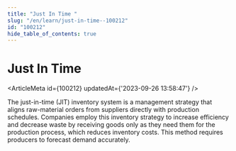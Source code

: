 ```yaml
---
title: "Just In Time "
slug: "/en/learn/just-in-time--100212"
id: "100212"
hide_table_of_contents: true
---
```



# Just In Time 

<ArticleMeta id={100212} updatedAt={'2023-09-26 13:58:47'} />
<div className='border-solid border-b border-t-0 my-4 border-[var(--ifm-color-gray-300)]' />

The just-in-time (JIT) inventory system is a management strategy that aligns raw-material orders from suppliers directly with production schedules. Companies employ this inventory strategy to increase efficiency and decrease waste by receiving goods only as they need them for the production process, which reduces inventory costs. This method requires producers to forecast demand accurately.
